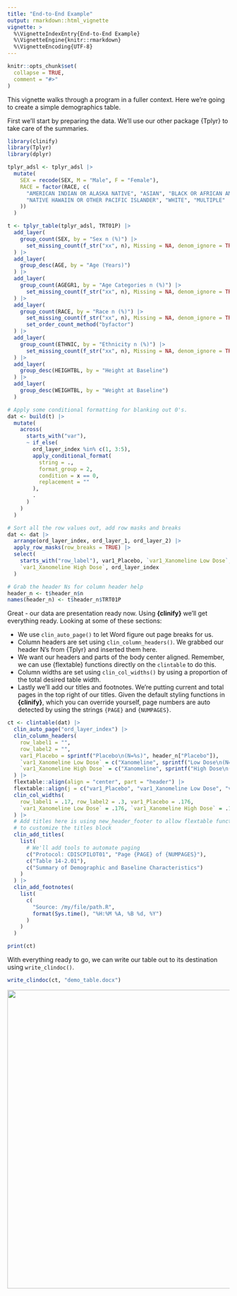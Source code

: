 ```yaml
---
title: "End-to-End Example"
output: rmarkdown::html_vignette
vignette: >
  %\VignetteIndexEntry{End-to-End Example}
  %\VignetteEngine{knitr::rmarkdown}
  %\VignetteEncoding{UTF-8}
---
```


```r
knitr::opts_chunk$set(
  collapse = TRUE,
  comment = "#>"
)
```

This vignette walks through a program in a fuller context. Here we're going to create a simple demographics table.

First we'll start by preparing the data. We'll use our other package {Tplyr} to take care of the summaries. 

```r
library(clinify)
library(Tplyr)
library(dplyr)

tplyr_adsl <- tplyr_adsl |>
  mutate(
    SEX = recode(SEX, M = "Male", F = "Female"),
    RACE = factor(RACE, c(
      "AMERICAN INDIAN OR ALASKA NATIVE", "ASIAN", "BLACK OR AFRICAN AMERICAN",
      "NATIVE HAWAIIN OR OTHER PACIFIC ISLANDER", "WHITE", "MULTIPLE"
    ))
  )

t <- tplyr_table(tplyr_adsl, TRT01P) |>
  add_layer(
    group_count(SEX, by = "Sex n (%)") |>
      set_missing_count(f_str("xx", n), Missing = NA, denom_ignore = TRUE)
  ) |>
  add_layer(
    group_desc(AGE, by = "Age (Years)")
  ) |>
  add_layer(
    group_count(AGEGR1, by = "Age Categories n (%)") |>
      set_missing_count(f_str("xx", n), Missing = NA, denom_ignore = TRUE)
  ) |>
  add_layer(
    group_count(RACE, by = "Race n (%)") |>
      set_missing_count(f_str("xx", n), Missing = NA, denom_ignore = TRUE) |>
      set_order_count_method("byfactor")
  ) |>
  add_layer(
    group_count(ETHNIC, by = "Ethnicity n (%)") |>
      set_missing_count(f_str("xx", n), Missing = NA, denom_ignore = TRUE)
  ) |>
  add_layer(
    group_desc(HEIGHTBL, by = "Height at Baseline")
  ) |>
  add_layer(
    group_desc(WEIGHTBL, by = "Weight at Baseline")
  )

# Apply some conditional formatting for blanking out 0's.
dat <- build(t) |>
  mutate(
    across(
      starts_with("var"),
      ~ if_else(
        ord_layer_index %in% c(1, 3:5),
        apply_conditional_format(
          string = .,
          format_group = 2,
          condition = x == 0,
          replacement = ""
        ),
        .
      )
    )
  )

# Sort all the row values out, add row masks and breaks
dat <- dat |>
  arrange(ord_layer_index, ord_layer_1, ord_layer_2) |>
  apply_row_masks(row_breaks = TRUE) |>
  select(
    starts_with("row_label"), var1_Placebo, `var1_Xanomeline Low Dose`,
    `var1_Xanomeline High Dose`, ord_layer_index
  )

# Grab the header Ns for column header help
header_n <- t$header_n$n
names(header_n) <- t$header_n$TRT01P
```

Great - our data are presentation ready now. Using **{clinify}** we'll get everything ready. Looking at some of these sections:

- We use `clin_auto_page()` to let Word figure out page breaks for us.
- Column headers are set using `clin_column_headers()`. We grabbed our header N's from {Tplyr} and inserted them here.
- We want our headers and parts of the body center aligned. Remember, we can use {flextable} functions directly on the `clintable` to do this.
- Column widths are set using `clin_col_widths()` by using a proportion of the total desired table width. 
- Lastly we'll add our titles and footnotes. We're putting current and total pages in the top right of our titles. Given the default styling functions in **{clinify}**, which you can override yourself, page numbers are auto detected by using the strings `{PAGE}` and `{NUMPAGES}`.


```r
ct <- clintable(dat) |>
  clin_auto_page("ord_layer_index") |>
  clin_column_headers(
    row_label1 = "",
    row_label2 = "",
    var1_Placebo = sprintf("Placebo\n(N=%s)", header_n["Placebo"]),
    `var1_Xanomeline Low Dose` = c("Xanomeline", sprintf("Low Dose\n(N=%s)", header_n["Xanomeline Low Dose"])),
    `var1_Xanomeline High Dose` = c("Xanomeline", sprintf("High Dose\n(N=%s)", header_n["Xanomeline High Dose"]))
  ) |>
  flextable::align(align = "center", part = "header") |>
  flextable::align(j = c("var1_Placebo", "var1_Xanomeline Low Dose", "var1_Xanomeline High Dose"), align = "center") |>
  clin_col_widths(
    row_label1 = .17, row_label2 = .3, var1_Placebo = .176,
    `var1_Xanomeline Low Dose` = .176, `var1_Xanomeline High Dose` = .176
  ) |>
  # Add titles here is using new_header_footer to allow flextable functions
  # to customize the titles block
  clin_add_titles(
    list(
      # We'll add tools to automate paging
      c("Protocol: CDISCPILOT01", "Page {PAGE} of {NUMPAGES}"),
      c("Table 14-2.01"),
      c("Summary of Demographic and Baseline Characteristics")
    )
  ) |>
  clin_add_footnotes(
    list(
      c(
        "Source: /my/file/path.R",
        format(Sys.time(), "%H:%M %A, %B %d, %Y")
      )
    )
  )

print(ct)
```

With everything ready to go, we can write our table out to its destination using `write_clindoc()`.

```r
write_clindoc(ct, "demo_table.docx")
```

<p align="center"><img src="e2e.png" width="675px"></p>
